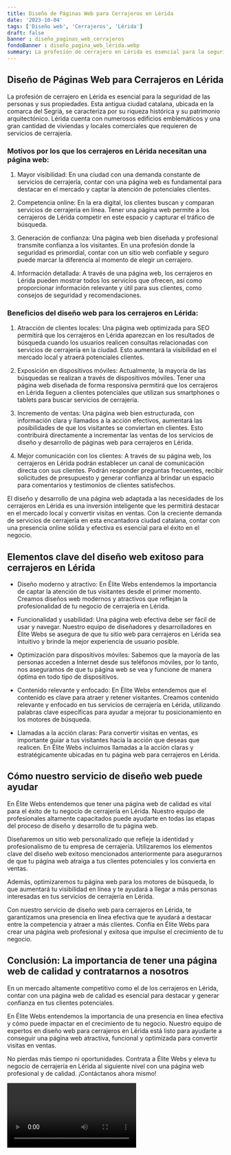 ```yaml
---
title: Diseño de Páginas Web para Cerrajeros en Lérida
date: '2023-10-04'
tags: ['Diseño web', 'Cerrajeros', 'Lérida']
draft: false
banner : diseño_paginas_web_cerrajeros
fondoBanner : diseño_pagina_web_lérida.webp
summary: La profesión de cerrajero en Lérida es esencial para la seguridad de las personas y sus propiedades. Esta antigua ciudad catalana, ubicada en la comarca del Segrià, se caracteriza por su riqueza histórica y su patrimonio arquitectónico. Lérida cuenta con numerosos edificios emblemáticos y una gran cantidad de viviendas y locales comerciales que requieren de servicios de cerrajería.
---
```


## Diseño de Páginas Web para Cerrajeros en Lérida

La profesión de cerrajero en Lérida es esencial para la seguridad de las personas y sus propiedades. Esta antigua ciudad catalana, ubicada en la comarca del Segrià, se caracteriza por su riqueza histórica y su patrimonio arquitectónico. Lérida cuenta con numerosos edificios emblemáticos y una gran cantidad de viviendas y locales comerciales que requieren de servicios de cerrajería.

### Motivos por los que los cerrajeros en Lérida necesitan una página web:

1. Mayor visibilidad: En una ciudad con una demanda constante de servicios de cerrajería, contar con una página web es fundamental para destacar en el mercado y captar la atención de potenciales clientes.

2. Competencia online: En la era digital, los clientes buscan y comparan servicios de cerrajería en línea. Tener una página web permite a los cerrajeros de Lérida competir en este espacio y capturar el tráfico de búsqueda.

3. Generación de confianza: Una página web bien diseñada y profesional transmite confianza a los visitantes. En una profesión donde la seguridad es primordial, contar con un sitio web confiable y seguro puede marcar la diferencia al momento de elegir un cerrajero.

4. Información detallada: A través de una página web, los cerrajeros en Lérida pueden mostrar todos los servicios que ofrecen, así como proporcionar información relevante y útil para sus clientes, como consejos de seguridad y recomendaciones.

### Beneficios del diseño web para los cerrajeros en Lérida:

1. Atracción de clientes locales: Una página web optimizada para SEO permitirá que los cerrajeros en Lérida aparezcan en los resultados de búsqueda cuando los usuarios realicen consultas relacionadas con servicios de cerrajería en la ciudad. Esto aumentará la visibilidad en el mercado local y atraerá potenciales clientes.

2. Exposición en dispositivos móviles: Actualmente, la mayoría de las búsquedas se realizan a través de dispositivos móviles. Tener una página web diseñada de forma responsiva permitirá que los cerrajeros en Lérida lleguen a clientes potenciales que utilizan sus smartphones o tablets para buscar servicios de cerrajería.

3. Incremento de ventas: Una página web bien estructurada, con información clara y llamados a la acción efectivos, aumentará las posibilidades de que los visitantes se conviertan en clientes. Esto contribuirá directamente a incrementar las ventas de los servicios de diseño y desarrollo de páginas web para cerrajeros en Lérida.

4. Mejor comunicación con los clientes: A través de su página web, los cerrajeros en Lérida podrán establecer un canal de comunicación directa con sus clientes. Podrán responder preguntas frecuentes, recibir solicitudes de presupuesto y generar confianza al brindar un espacio para comentarios y testimonios de clientes satisfechos.

El diseño y desarrollo de una página web adaptada a las necesidades de los cerrajeros en Lérida es una inversión inteligente que les permitirá destacar en el mercado local y convertir visitas en ventas. Con la creciente demanda de servicios de cerrajería en esta encantadora ciudad catalana, contar con una presencia online sólida y efectiva es esencial para el éxito en el negocio.

<GifSeo />

<Cta />

## Elementos clave del diseño web exitoso para cerrajeros en Lérida

- Diseño moderno y atractivo: En Élite Webs entendemos la importancia de captar la atención de tus visitantes desde el primer momento. Creamos diseños web modernos y atractivos que reflejan la profesionalidad de tu negocio de cerrajería en Lérida.

- Funcionalidad y usabilidad: Una página web efectiva debe ser fácil de usar y navegar. Nuestro equipo de diseñadores y desarrolladores en Élite Webs se asegura de que tu sitio web para cerrajeros en Lérida sea intuitivo y brinde la mejor experiencia de usuario posible.

- Optimización para dispositivos móviles: Sabemos que la mayoría de las personas acceden a Internet desde sus teléfonos móviles, por lo tanto, nos aseguramos de que tu página web se vea y funcione de manera óptima en todo tipo de dispositivos.

- Contenido relevante y enfocado: En Élite Webs entendemos que el contenido es clave para atraer y retener visitantes. Creamos contenido relevante y enfocado en tus servicios de cerrajería en Lérida, utilizando palabras clave específicas para ayudar a mejorar tu posicionamiento en los motores de búsqueda.

- Llamadas a la acción claras: Para convertir visitas en ventas, es importante guiar a tus visitantes hacia la acción que deseas que realicen. En Élite Webs incluimos llamadas a la acción claras y estratégicamente ubicadas en tu página web para cerrajeros en Lérida.

## Cómo nuestro servicio de diseño web puede ayudar

En Élite Webs entendemos que tener una página web de calidad es vital para el éxito de tu negocio de cerrajería en Lérida. Nuestro equipo de profesionales altamente capacitados puede ayudarte en todas las etapas del proceso de diseño y desarrollo de tu página web.

Diseñaremos un sitio web personalizado que refleje la identidad y profesionalismo de tu empresa de cerrajería. Utilizaremos los elementos clave del diseño web exitoso mencionados anteriormente para asegurarnos de que tu página web atraiga a tus clientes potenciales y los convierta en ventas.

Además, optimizaremos tu página web para los motores de búsqueda, lo que aumentará tu visibilidad en línea y te ayudará a llegar a más personas interesadas en tus servicios de cerrajería en Lérida.

Con nuestro servicio de diseño web para cerrajeros en Lérida, te garantizamos una presencia en línea efectiva que te ayudará a destacar entre la competencia y atraer a más clientes. Confía en Élite Webs para crear una página web profesional y exitosa que impulse el crecimiento de tu negocio.

## Conclusión: La importancia de tener una página web de calidad y contratarnos a nosotros

En un mercado altamente competitivo como el de los cerrajeros en Lérida, contar con una página web de calidad es esencial para destacar y generar confianza en tus clientes potenciales.

En Élite Webs entendemos la importancia de una presencia en línea efectiva y cómo puede impactar en el crecimiento de tu negocio. Nuestro equipo de expertos en diseño web para cerrajeros en Lérida está listo para ayudarte a conseguir una página web atractiva, funcional y optimizada para convertir visitas en ventas.

No pierdas más tiempo ni oportunidades. Contrata a Élite Webs y eleva tu negocio de cerrajería en Lérida al siguiente nivel con una página web profesional y de calidad. ¡Contáctanos ahora mismo!

<Video />

<CtaBot job='Cerrajeros' city='Lérida'/>

<Gmaps query='Lérida+españa+maps' />
